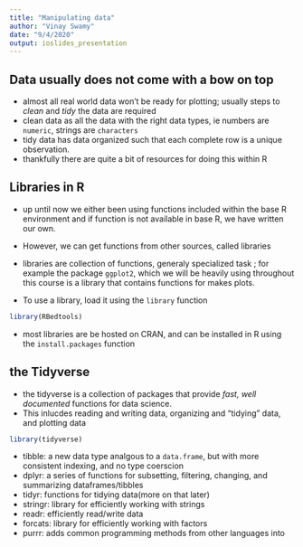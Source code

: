 ```yaml
---
title: "Manipulating data"
author: "Vinay Swamy"
date: "9/4/2020"
output: ioslides_presentation
---
```



## Data usually does not come with a bow on top

- almost all real world data won't be ready for plotting; usually steps to *clean* and *tidy* the data are required
- clean data as all the data with the right data types, ie numbers are `numeric`, strings are `characters`
- tidy data has data organized such that each complete row is a unique observation.
- thankfully there are quite a bit of resources for doing this within R


## Libraries in R

- up until now we either been using functions included within the base R environment and if function is not available in base R, we have written our own. 
- However, we can get functions from other sources, called libraries

- libraries are collection of functions, generaly specialized task ; for example the package `ggplot2`, which we will be heavily using throughout this course is a library that contains functions for makes plots.

- To use a library, load it using the `library` function
```r
library(RBedtools)
```
- most libraries are be hosted on CRAN, and can be installed in R using the `install.packages` function

## the Tidyverse

- the tidyverse is a collection of packages that provide *fast, well documented* functions for data science.
- This inlucdes reading and writing data, organizing and "tidying" data, and plotting data
```r
library(tidyverse)
```

- tibble: a new data type analgous to a `data.frame`, but with more consistent indexing, and no type coerscion
- dplyr: a series of functions for subsetting, filtering, changing, and summarizing dataframes/tibbles
- tidyr: functions for tidying data(more on that later)
- stringr: library for efficiently working with strings
- readr: efficiently read/write data
- forcats: library for efficiently working with factors
- purrr: adds common programming methods from other languages into







